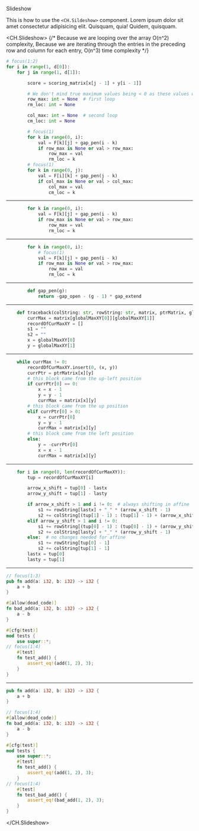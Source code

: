 Slideshow

This is how to use the `<CH.Sildeshow>` component. Lorem ipsum dolor sit amet consectetur adipisicing elit. Quisquam, quia! Quidem, quisquam.

<CH.Slideshow>
{/* 
Because we are looping over the array O(n^2) complexity,
Because we are iterating through the entries in the preceding row and column
for each entry, O(n^3) time complexity  */}
```python
# focus(1:2)
for i in range(1, d[0]):
    for j in range(1, d[1]):

        score = scoring_matrix[x[j - 1] + y[i - 1]]

        # We don't mind true maximum values being < 0 as these values will be mapped to 0 by the lambda on score array 'r' later
        row_max: int = None  # first loop
        rm_loc: int = None

        col_max: int = None  # second loop
        cm_loc: int = None

        # focus(1)
        for k in range(0, i):
            val = F[k][j] + gap_pen(i - k)
            if row_max is None or val > row_max:
                row_max = val
                rm_loc = k
        # focus(1)
        for k in range(0, j):
            val = F[i][k] + gap_pen(j - k)
            if col_max is None or val > col_max:
                col_max = val
                cm_loc = k

````

---

```python
        for k in range(0, i):
            val = F[k][j] + gap_pen(i - k)
            if row_max is None or val > row_max:
                row_max = val
                rm_loc = k
````

---

```python
        for k in range(0, i):
            # focus(1)
            val = F[k][j] + gap_pen(i - k)
            if row_max is None or val > row_max:
                row_max = val
                rm_loc = k
```

---

```python
        def gap_pen(g):
            return -gap_open - (g - 1) * gap_extend
```

---

```python
    def traceback(colString: str, rowString: str, matrix, ptrMatrix, globalMaxXY: tuple):
        currMax = matrix[globalMaxXY[0]][globalMaxXY[1]]
        recordOfCurMaxXY = []
        s1 = ""
        s2 = ""
        x = globalMaxXY[0]
        y = globalMaxXY[1]
```

---

```python
    while currMax != 0:
        recordOfCurMaxXY.insert(0, (x, y))
        currPtr = ptrMatrix[x][y]
        # this block came from the up-left position
        if currPtr[0] == 0:
            x = x - 1
            y = y - 1
            currMax = matrix[x][y]
        # this block came from the up position
        elif currPtr[0] > 0:
            x = currPtr[0]
            y = y - 1
            currMax = matrix[x][y]
        # this block came from the left position
        else:
            y = -currPtr[0]
            x = x - 1
            currMax = matrix[x][y]
```

---

```python
    for i in range(0, len(recordOfCurMaxXY)):
        tup = recordOfCurMaxXY[i]

        arrow_x_shift = tup[0] - lastx
        arrow_y_shift = tup[1] - lasty

        if arrow_x_shift > 1 and i != 0:  # always shifting in affine
            s1 += rowString[lastx] + "_" * (arrow_x_shift - 1)
            s2 += colString[(tup[1] - 1) : (tup[1] - 1) + (arrow_x_shift)]
        elif arrow_y_shift > 1 and i != 0:
            s1 += rowString[(tup[0] - 1) : (tup[0] - 1) + (arrow_y_shift)]
            s2 += colString[lasty] + "_" * (arrow_y_shift - 1)
        else:  # no changes needed for affine
            s1 += rowString[tup[0] - 1]
            s2 += colString[tup[1] - 1]
        lastx = tup[0]
        lasty = tup[1]
```

---

```rust
// focus(1:3)
pub fn add(a: i32, b: i32) -> i32 {
    a + b
}

#[allow(dead_code)]
fn bad_add(a: i32, b: i32) -> i32 {
    a - b
}

#[cfg(test)]
mod tests {
    use super::*;
// focus(1:4)
    #[test]
    fn test_add() {
        assert_eq!(add(1, 2), 3);
    }
}
```

---

```rust
pub fn add(a: i32, b: i32) -> i32 {
    a + b
}

// focus(1:4)
#[allow(dead_code)]
fn bad_add(a: i32, b: i32) -> i32 {
    a - b
}

#[cfg(test)]
mod tests {
    use super::*;
    #[test]
    fn test_add() {
        assert_eq!(add(1, 2), 3);
    }
// focus(1:4)
    #[test]
    fn test_bad_add() {
        assert_eq!(bad_add(1, 2), 3);
    }
}
```

</CH.Slideshow>
